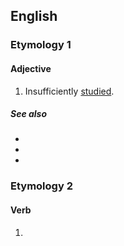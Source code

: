 ==English==

===Etymology 1===
{{prefix|en|under|studied}}

====Adjective====
{{en-adj}}

# Insufficiently [[study|studied]].

=====See also=====
* {{l|en|overstudied}}
* {{l|en|underserved}}
* {{l|en|underused}}

===Etymology 2===
{{suffix|en|understudy|ed}}

====Verb====
{{head|en|verb form}}

# {{en-past of|understudy}}